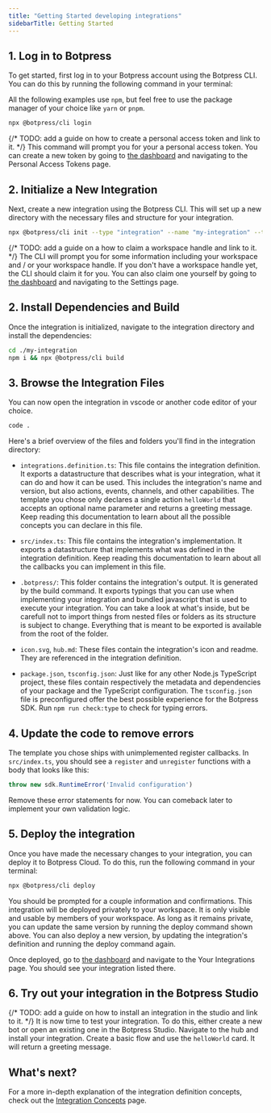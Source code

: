 ```yaml
---
title: "Getting Started developing integrations"
sidebarTitle: Getting Started
---
```


## 1. Log in to Botpress
To get started, first log in to your Botpress account using the Botpress CLI. You can do this by running the following command in your terminal:

<Note>All the following examples use `npm`, but feel free to use the package manager of your choice like `yarn` or `pnpm`.</Note>

```bash
npx @botpress/cli login
```

{/* TODO: add a guide on how to create a personal access token and link to it. */}
This command will prompt you for your a personal access token. You can create a new token by going to [the dashboard](https://app.botpress.cloud) and navigating to the Personal Access Tokens page.

## 2. Initialize a New Integration
Next, create a new integration using the Botpress CLI. This will set up a new directory with the necessary files and structure for your integration. 

```bash
npx @botpress/cli init --type "integration" --name "my-integration" --template "hello-world"
```

{/* TODO: add a guide on a how to claim a workspace handle and link to it. */}
The CLI will prompt you for some information including your workspace and / or your workspace handle. If you don't have a workspace handle yet, the CLI should claim it for you. You can also claim one yourself by going to [the dashboard](https://app.botpress.cloud) and navigating to the Settings page.

## 2. Install Dependencies and Build
Once the integration is initialized, navigate to the integration directory and install the dependencies:

```bash
cd ./my-integration
npm i && npx @botpress/cli build
```

## 3. Browse the Integration Files

You can now open the integration in vscode or another code editor of your choice.

```bash
code .
```

Here's a brief overview of the files and folders you'll find in the integration directory:

- `integrations.definition.ts`: This file contains the integration definition. It exports a datastructure that describes what is your integration, what it can do and how it can be used. This includes the integration's name and version, but also actions, events, channels, and other capabilities. The template you chose only declares a single action `helloWorld` that accepts an optional name parameter and returns a greeting message. Keep reading this documentation to learn about all the possible concepts you can declare in this file.

- `src/index.ts`: This file contains the integration's implementation. It exports a datastructure that implements what was defined in the integration definition. Keep reading this documentation to learn about all the callbacks you can implement in this file.

- `.botpress/`: This folder contains the integration's output. It is generated by the build command. It exports typings that you can use when implementing your integration and bundled javascript that is used to execute your integration. You can take a look at what's inside, but be carefull not to import things from nested files or folders as its structure is subject to change. Everything that is meant to be exported is available from the root of the folder.

- `icon.svg`, `hub.md`: These files contain the integration's icon and readme. They are referenced in the integration definition.

- `package.json`, `tsconfig.json`: Just like for any other Node.js TypeScript project, these files contain respectively the metadata and dependencies of your package and the TypeScript configuration. The `tsconfig.json` file is preconfigured offer the best possible experience for the Botpress SDK. Run `npm run check:type` to check for typing errors.

## 4. Update the code to remove errors

The template you chose ships with unimplemented register callbacks. In `src/index.ts`, you should see a `register` and `unregister` functions with a body that looks like this:

```ts
throw new sdk.RuntimeError('Invalid configuration')
```

Remove these error statements for now. You can comeback later to implement your own validation logic.

## 5. Deploy the integration

Once you have made the necessary changes to your integration, you can deploy it to Botpress Cloud. To do this, run the following command in your terminal:

```bash
npx @botpress/cli deploy
```

You should be prompted for a couple information and confirmations. This integration will be deployed privately to your workspace. It is only visible and usable by members of your workspace. As long as it remains private, you can update the same version by running the deploy command shown above. You can also deploy a new version, by updating the integration's definition and running the deploy command again.

Once deployed, go to [the dashboard](https://app.botpress.cloud) and navigate to the Your Integrations page. You should see your integration listed there.

## 6. Try out your integration in the Botpress Studio

{/* TODO: add a guide on how to install an integration in the studio and link to it. */}
It is now time to test your integration. To do this, either create a new bot or open an existing one in the Botpress Studio. Navigate to the hub and install your integration. Create a basic flow and use the `helloWorld` card. It will return a greeting message.

## What's next?

For a more in-depth explanation of the integration definition concepts, check out the [Integration Concepts](./02_concepts) page.